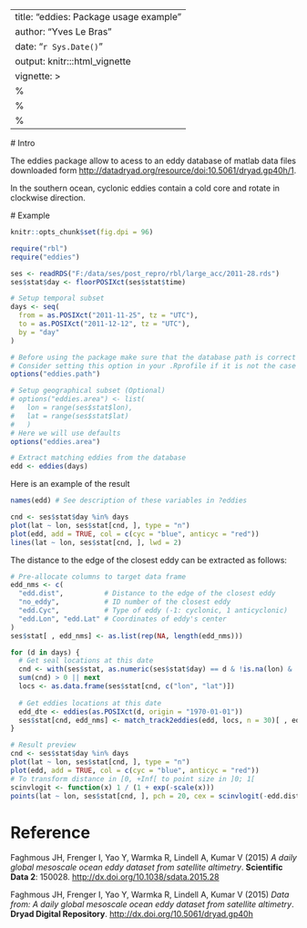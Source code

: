 ---
title: "eddies: Package usage example"
author: "Yves Le Bras"
date: "`r Sys.Date()`"
output: knitr:::html_vignette
vignette: >
  %\VignetteIndexEntry{Package usage example}
  %\VignetteEngine{knitr::rmarkdown}
  %\VignetteEncoding{UTF-8}
  ---
  
  # Intro 
  
  The eddies package allow to acess to an eddy database of matlab data files downloaded 
  form <http://datadryad.org/resource/doi:10.5061/dryad.gp40h/1>.
  
  In the southern ocean, cyclonic eddies contain a cold core and rotate in clockwise 
  direction.
  
  # Example
  
  ```r
knitr::opts_chunk$set(fig.dpi = 96)
```

```r
require("rbl")
require("eddies")

ses <- readRDS("F:/data/ses/post_repro/rbl/large_acc/2011-28.rds")
ses$stat$day <- floorPOSIXct(ses$stat$time)

# Setup temporal subset
days <- seq(
  from = as.POSIXct("2011-11-25", tz = "UTC"), 
  to = as.POSIXct("2011-12-12", tz = "UTC"), 
  by = "day"
)

# Before using the package make sure that the database path is correct
# Consider setting this option in your .Rprofile if it is not the case
options("eddies.path")

# Setup geographical subset (Optional)
# options("eddies.area") <- list(
#   lon = range(ses$stat$lon), 
#   lat = range(ses$stat$lat)
#   )
# Here we will use defaults
options("eddies.area")

# Extract matching eddies from the database
edd <- eddies(days)
```

Here is an example of the result

```r
names(edd) # See description of these variables in ?eddies

cnd <- ses$stat$day %in% days
plot(lat ~ lon, ses$stat[cnd, ], type = "n")
plot(edd, add = TRUE, col = c(cyc = "blue", anticyc = "red"))
lines(lat ~ lon, ses$stat[cnd, ], lwd = 2)
```

The distance to the edge of the closest eddy can be extracted as follows:

```r
# Pre-allocate columns to target data frame
edd_nms <- c(
  "edd.dist",          # Distance to the edge of the closest eddy
  "no_eddy",           # ID number of the closest eddy
  "edd.Cyc",           # Type of eddy (-1: cyclonic, 1 anticyclonic)
  "edd.Lon", "edd.Lat" # Coordinates of eddy's center
)
ses$stat[ , edd_nms] <- as.list(rep(NA, length(edd_nms)))

for (d in days) {
  # Get seal locations at this date
  cnd <- with(ses$stat, as.numeric(ses$stat$day) == d & !is.na(lon) & !is.na(lat))
  sum(cnd) > 0 || next
  locs <- as.data.frame(ses$stat[cnd, c("lon", "lat")])
  
  # Get eddies locations at this date
  edd_dte <- eddies(as.POSIXct(d, origin = "1970-01-01"))
  ses$stat[cnd, edd_nms] <- match_track2eddies(edd, locs, n = 30)[ , edd_nms]
}

# Result preview
cnd <- ses$stat$day %in% days
plot(lat ~ lon, ses$stat[cnd, ], type = "n")
plot(edd, add = TRUE, col = c(cyc = "blue", anticyc = "red"))
# To transform distance in [0, +Inf[ to point size in ]0; 1[
scinvlogit <- function(x) 1 / (1 + exp(-scale(x)))
points(lat ~ lon, ses$stat[cnd, ], pch = 20, cex = scinvlogit(-edd.dist))
```


# Reference

Faghmous JH, Frenger I, Yao Y, Warmka R, Lindell A, Kumar V (2015) *A daily global mesoscale ocean eddy dataset from satellite altimetry*. **Scientific Data 2**: 150028. <http://dx.doi.org/10.1038/sdata.2015.28>

Faghmous JH, Frenger I, Yao Y, Warmka R, Lindell A, Kumar V (2015) *Data from: A daily global mesoscale ocean eddy dataset from satellite altimetry*. **Dryad Digital Repository**. <http://dx.doi.org/10.5061/dryad.gp40h>

